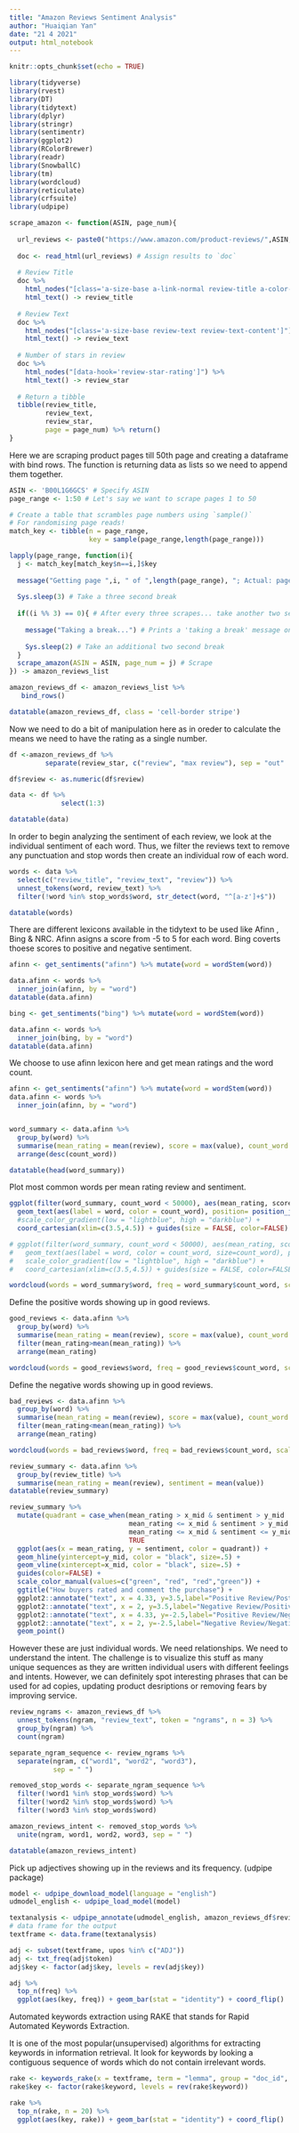 ---
title: "Amazon Reviews Sentiment Analysis"
author: "Huaiqian Yan"
date: "21 4 2021"
output: html_notebook
---


```{r setup, include=FALSE}
knitr::opts_chunk$set(echo = TRUE)
```

```{r cars}
library(tidyverse)
library(rvest)
library(DT)
library(tidytext)
library(dplyr)
library(stringr)
library(sentimentr)
library(ggplot2)
library(RColorBrewer)
library(readr)
library(SnowballC)
library(tm)
library(wordcloud)
library(reticulate)
library(crfsuite)
library(udpipe)
```

```{r}
scrape_amazon <- function(ASIN, page_num){
  
  url_reviews <- paste0("https://www.amazon.com/product-reviews/",ASIN,"/?pageNumber=",page_num)
  
  doc <- read_html(url_reviews) # Assign results to `doc`
  
  # Review Title
  doc %>% 
    html_nodes("[class='a-size-base a-link-normal review-title a-color-base review-title-content a-text-bold']") %>%
    html_text() -> review_title
  
  # Review Text
  doc %>% 
    html_nodes("[class='a-size-base review-text review-text-content']") %>%
    html_text() -> review_text
  
  # Number of stars in review
  doc %>%
    html_nodes("[data-hook='review-star-rating']") %>%
    html_text() -> review_star
  
  # Return a tibble
  tibble(review_title,
         review_text,
         review_star,
         page = page_num) %>% return()
}
```

Here we are scraping product pages till 50th page and creating a dataframe with bind rows. The function is returning data as lists so we need to append them together.

```{r pressure}

ASIN <- 'B00L1G6GCS' # Specify ASIN
page_range <- 1:50 # Let's say we want to scrape pages 1 to 50

# Create a table that scrambles page numbers using `sample()`
# For randomising page reads!
match_key <- tibble(n = page_range,
                    key = sample(page_range,length(page_range)))

lapply(page_range, function(i){
  j <- match_key[match_key$n==i,]$key
  
  message("Getting page ",i, " of ",length(page_range), "; Actual: page ",j) # Progress bar
  
  Sys.sleep(3) # Take a three second break
  
  if((i %% 3) == 0){ # After every three scrapes... take another two second break
    
    message("Taking a break...") # Prints a 'taking a break' message on your console
    
    Sys.sleep(2) # Take an additional two second break
  }
  scrape_amazon(ASIN = ASIN, page_num = j) # Scrape
}) -> amazon_reviews_list

amazon_reviews_df <- amazon_reviews_list %>% 
   bind_rows()

datatable(amazon_reviews_df, class = 'cell-border stripe')
```

Now we need to do a bit of manipulation here as in oreder to calculate the means we need to have the rating as a single number.

```{r}
df <-amazon_reviews_df %>%
         separate(review_star, c("review", "max review"), sep = "out"  )

df$review <- as.numeric(df$review)

data <- df %>%
             select(1:3)

datatable(data)
```

In order to begin analyzing the sentiment of each review, we look at the individual sentiment of each word. Thus, we filter the reviews text to remove any punctuation and stop words then create an individual row of each word.

```{r}
words <- data %>%
  select(c("review_title", "review_text", "review")) %>%
  unnest_tokens(word, review_text) %>%
  filter(!word %in% stop_words$word, str_detect(word, "^[a-z']+$"))

datatable(words)
```

There are different lexicons available in the tidytext to be used like Afinn , Bing & NRC. Afinn asigns a score from -5 to 5 for each word. Bing coverts thoese scores to positive and negative sentiment.

```{r}
afinn <- get_sentiments("afinn") %>% mutate(word = wordStem(word))

data.afinn <- words %>%
  inner_join(afinn, by = "word")
datatable(data.afinn)
```

```{r}
bing <- get_sentiments("bing") %>% mutate(word = wordStem(word))

data.afinn <- words %>%
  inner_join(bing, by = "word")
datatable(data.afinn)
```

We choose to use afinn lexicon here and get mean ratings and the word count.

```{r}
afinn <- get_sentiments("afinn") %>% mutate(word = wordStem(word))
data.afinn <- words %>%
  inner_join(afinn, by = "word")


word_summary <- data.afinn %>%
  group_by(word) %>%
  summarise(mean_rating = mean(review), score = max(value), count_word = n()) %>%
  arrange(desc(count_word))

datatable(head(word_summary))
```

Plot most common words per mean rating review and sentiment.

```{r}
ggplot(filter(word_summary, count_word < 50000), aes(mean_rating, score)) + 
  geom_text(aes(label = word, color = count_word), position= position_jitter()) + 
  #scale_color_gradient(low = "lightblue", high = "darkblue") + 
  coord_cartesian(xlim=c(3.5,4.5)) + guides(size = FALSE, color=FALSE)

# ggplot(filter(word_summary, count_word < 50000), aes(mean_rating, score)) + 
#   geom_text(aes(label = word, color = count_word, size=count_word), position= position_jitter()) + 
#   scale_color_gradient(low = "lightblue", high = "darkblue") + 
#   coord_cartesian(xlim=c(3.5,4.5)) + guides(size = FALSE, color=FALSE)

```

```{r}
wordcloud(words = word_summary$word, freq = word_summary$count_word, scale=c(5,.5), max.words=300, colors=brewer.pal(8, "Dark2"))
```

Define the positive words showing up in good reviews.
```{r}
good_reviews <- data.afinn %>%
  group_by(word) %>%
  summarise(mean_rating = mean(review), score = max(value), count_word = n()) %>%
  filter(mean_rating>mean(mean_rating)) %>%
  arrange(mean_rating)

wordcloud(words = good_reviews$word, freq = good_reviews$count_word, scale=c(5,.5), max.words=100, colors=brewer.pal(8, "Dark2"))
```

Define the negative words showing up in good reviews.
```{r}
bad_reviews <- data.afinn %>%
  group_by(word) %>%
  summarise(mean_rating = mean(review), score = max(value), count_word = n()) %>%
  filter(mean_rating<mean(mean_rating)) %>%
  arrange(mean_rating)

wordcloud(words = bad_reviews$word, freq = bad_reviews$count_word, scale=c(5,.5), max.words=100, colors=brewer.pal(n = 8 ,name = "Dark2"))
```


```{r}
review_summary <- data.afinn %>%
  group_by(review_title) %>%
  summarise(mean_rating = mean(review), sentiment = mean(value))
datatable(review_summary)
```

```{r}
review_summary %>% 
  mutate(quadrant = case_when(mean_rating > x_mid & sentiment > y_mid   ~ "Positive Review/Postive Sentiment",
                              mean_rating <= x_mid & sentiment > y_mid  ~ "Negative Review/Positive Sentiment",
                              mean_rating <= x_mid & sentiment <= y_mid ~ "Negative Review/Negative Sentiment",
                              TRUE                                      ~ "Positive Review/Negative Sentiment")) %>% 
  ggplot(aes(x = mean_rating, y = sentiment, color = quadrant)) + 
  geom_hline(yintercept=y_mid, color = "black", size=.5) + 
  geom_vline(xintercept=x_mid, color = "black", size=.5) +
  guides(color=FALSE) +
  scale_color_manual(values=c("green", "red", "red","green")) +
  ggtitle("How buyers rated and comment the purchase") +
  ggplot2::annotate("text", x = 4.33, y=3.5,label="Positive Review/Postive Sentiment") +
  ggplot2::annotate("text", x = 2, y=3.5,label="Negative Review/Positive Sentiment") +
  ggplot2::annotate("text", x = 4.33, y=-2.5,label="Positive Review/Negative Sentiment") +
  ggplot2::annotate("text", x = 2, y=-2.5,label="Negative Review/Negative Sentiment") +
  geom_point()
```

However these are just individual words. We need relationships. We need to understand the intent. The challenge is to visualize this stuff as many unique sequences as they are written individual users with different feelings and intents. However, we can definitely spot interesting phrases that can be used for ad copies, updating product desriptions or removing fears by improving service.

```{r}
review_ngrams <- amazon_reviews_df %>%
  unnest_tokens(ngram, "review_text", token = "ngrams", n = 3) %>%
  group_by(ngram) %>%
  count(ngram)

separate_ngram_sequence <- review_ngrams %>%
  separate(ngram, c("word1", "word2", "word3"),
           sep = " ")

removed_stop_words <- separate_ngram_sequence %>%
  filter(!word1 %in% stop_words$word) %>%
  filter(!word2 %in% stop_words$word) %>%
  filter(!word3 %in% stop_words$word)

amazon_reviews_intent <- removed_stop_words %>%
  unite(ngram, word1, word2, word3, sep = " ")

datatable(amazon_reviews_intent)
```

Pick up adjectives showing up in the reviews and its frequency. (udpipe package)


```{r}
model <- udpipe_download_model(language = "english")
udmodel_english <- udpipe_load_model(model)

textanalysis <- udpipe_annotate(udmodel_english, amazon_reviews_df$review_text)
# data frame for the output
textframe <- data.frame(textanalysis)

adj <- subset(textframe, upos %in% c("ADJ"))
adj <- txt_freq(adj$token)
adj$key <- factor(adj$key, levels = rev(adj$key))

adj %>%
  top_n(freq) %>%
  ggplot(aes(key, freq)) + geom_bar(stat = "identity") + coord_flip()
```


Automated keywords extraction using RAKE that stands for Rapid Automated Keywords Extraction.

It is one of the most popular(unsupervised) algorithms for extracting keywords in information retrieval. It look for keywords by looking a contiguous sequence of words which do not contain irrelevant words.

```{r}
rake <- keywords_rake(x = textframe, term = "lemma", group = "doc_id", relevant =  textframe$upos %in% c("NOUN", "ADJ"))
rake$key <- factor(rake$keyword, levels = rev(rake$keyword))

rake %>%
  top_n(rake, n = 20) %>%
  ggplot(aes(key, rake)) + geom_bar(stat = "identity") + coord_flip()
```


